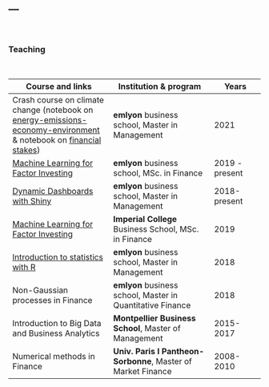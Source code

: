 ---
---
<br/>  

### Teaching

<br>


Course and links | Institution & program | Years 
------ | ------ | ---   
Crash course on climate change (notebook on [energy-emissions-economy-environment](https://colab.research.google.com/github/shokru/carbon_emissions/blob/main/E4_master.ipynb) & notebook on [financial stakes](https://colab.research.google.com/github/shokru/carbon_emissions/blob/main/carbon_finance_master.ipynb)) | **emlyon** business school, Master in Management | 2021   
[Machine Learning for Factor Investing](ml_factor.html) |  **emlyon** business school, MSc. in Finance | 2019 - present    
[Dynamic Dashboards with Shiny](shiny.html) |**emlyon** business school, Master in Management | 2018-present  
[Machine Learning for Factor Investing](ml_factor.html) |  **Imperial College** Business School, MSc. in Finance | 2019      
[Introduction to statistics with R](rstats.html) | **emlyon** business school, Master in Management | 2018   
Non-Gaussian processes in Finance | **emlyon** business school, Master in Quantitative Finance | 2018     
Introduction to Big Data and Business Analytics  | **Montpellier Business School**, Master of Management | 2015-2017   
Numerical methods in Finance |**Univ. Paris I Pantheon-Sorbonne**, Master of Market Finance | 2008-2010   